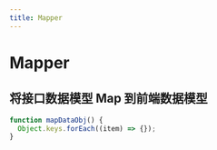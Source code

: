 ```yaml
---
title: Mapper
---
```


# Mapper

## 将接口数据模型 Map 到前端数据模型

```javascript
function mapDataObj() {
  Object.keys.forEach((item) => {});
}
```
